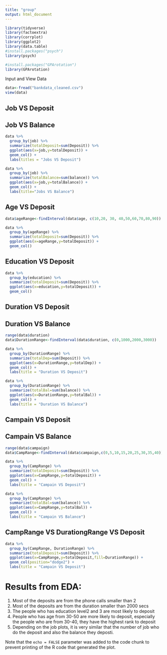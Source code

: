 ```yaml
---
title: "group"
output: html_document
---
```


```r
library(tidyverse)
library(factoextra)
library(corrplot)
library(ggplot2)
library(data.table)
#install.packages("psych")
library(psych)

#install.packages("GPArotation")
library(GPArotation)
```

Input and View Data
```r
data<-fread("bankdata_cleaned.csv")
view(data)
```

## Job VS Deposit
## Job VS Balance

```r
data %>% 
  group_by(job) %>% 
  summarize(totalDeposit=sum(Deposit)) %>% 
  ggplot(aes(x=job,y=totalDeposit)) +
  geom_col() + 
  labs(titles = "Jobs VS Deposit")

data %>% 
  group_by(job) %>% 
  summarize(totalBalance=sum(balance)) %>% 
  ggplot(aes(x=job,y=totalBalance)) +
  geom_col() + 
  labs(title="Jobs VS Balance")
```
## Age VS Deposit

```r

data$ageRange<-findInterval(data$age, c(10,20, 30, 40,50,60,70,80,90))

data %>% 
  group_by(ageRange) %>% 
  summarize(totalDeposit=sum(Deposit)) %>% 
  ggplot(aes(x=ageRange,y=totalDeposit)) +
  geom_col()
```
## Education VS Deposit
```r
data %>% 
  group_by(education) %>% 
  summarize(totalDeposit=sum(Deposit)) %>% 
  ggplot(aes(x=education,y=totalDeposit)) +
  geom_col()
```
## Duration VS Deposit
## Duration VS Balance
```r
range(data$duration)
data$DurationRange<-findInterval(data$duration, c(0,1000,2000,3000))

data %>% 
  group_by(DurationRange) %>% 
  summarize(totalDep=sum(Deposit)) %>% 
  ggplot(aes(x=DurationRange,y=totalDep)) +
  geom_col() + 
  labs(title = "Duration VS Deposit")

data %>% 
  group_by(DurationRange) %>% 
  summarize(totalBal=sum(balance)) %>% 
  ggplot(aes(x=DurationRange,y=totalBal)) +
  geom_col() + 
  labs(title = "Duration VS Balance")
```
## Campain VS Deposit
## Campain VS Balance
```r
range(data$campaign)
data$CampRange<-findInterval(data$campaign,c(0,5,10,15,20,25,30,35,40))

data %>% 
  group_by(CampRange) %>% 
  summarize(totalDeposit=sum(Deposit)) %>% 
  ggplot(aes(x=CampRange,y=totalDeposit)) +
  geom_col() + 
  labs(title = "Campain VS Deposit")

data %>% 
  group_by(CampRange) %>% 
  summarize(totalBal=sum(balance)) %>% 
  ggplot(aes(x=CampRange,y=totalBal)) +
  geom_col() + 
  labs(title = "Campain VS Balance")
```
## CampRange VS DurationgRange VS Deposit
```r
data %>% 
  group_by(CampRange, DurationRange) %>% 
  summarize(totalDeposit=sum(Deposit)) %>% 
  ggplot(aes(x=CampRange,y=totalDeposit,fill=DurationRange)) +
  geom_col(position="dodge2") + 
  labs(title = "Campain VS Deposit")
```

# Results from EDA:
1. Most of the deposits are from the phone calls smaller than 2
2. Most of the deposits are from the duration smaller than 2000 secs
3. The people who has education level2 and 3 are most likely to deposit
4. People who has age from 30-50 are more likely to deposit, especially the people who are from 30-40, they have the highest rank to deposit
5. Depending on the job plots, it is very similar that the number of job who do the deposit and also the balance they deposti. 






Note that the `echo = FALSE` parameter was added to the code chunk to prevent printing of the R code that generated the plot.
